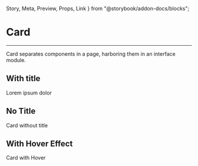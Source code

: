   Story,
  Meta,
  Preview,
  Props,
  Link
} from "@storybook/addon-docs/blocks";

<Meta title='Layout/Card' component={Card} />

# Card

<hr />

Card separates components in a page, harboring them in an interface module.

## With title
<Preview withSource="open">
  <Story name="Base">
    <Box style={{ padding: '35px', width: '100%' }} horizontal>
      <Card titleText="Card with title">
        <Box type="flat" p="10px">
          <Text size="small">Lorem ipsum dolor</Text>
        </Box>
      </Card>
    </Box>
  </Story>
</Preview>

## No Title
<Preview withSource="open">
  <Story name="No Title">
    <Box style={{ padding: '35px', width: '100%' }} horizontal>
      <Card>
        <Box type="flat" p="10px">
          <Text size="small">Card without title</Text>
        </Box>
      </Card>
    </Box>
  </Story>
</Preview>

## With Hover Effect
<Preview withSource="open">
  <Story name="Hover">
    <Box style={{ padding: '35px', width: '100%' }} horizontal>
      <Card hoverEffect>
        <Box type="flat" p="10px">
          <Text size="small">Card with Hover</Text>
        </Box>
      </Card>  
    </Box>
  </Story>
</Preview>

<Props of={Card} />